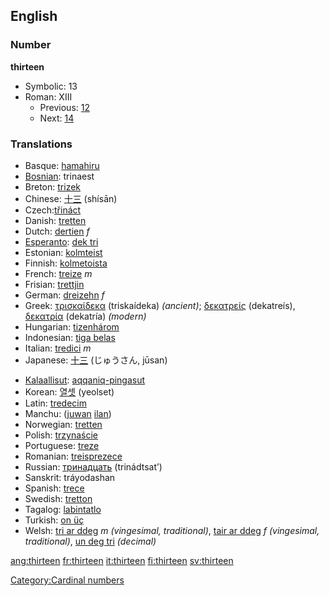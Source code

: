 ==English==
===Number===
'''thirteen'''

*Symbolic: 13
*Roman: XIII
**Previous: [[twelve|12]]
**Next: [[fourteen|14]]

===Translations===
{{top}}
*Basque: [[hamahiru]]
*[[Bosnian]]: trinaest
*Breton: [[trizek]]
*Chinese: [[十三]] (shísān)
*Czech:[[třináct]]
*Danish: [[tretten]]
*Dutch: [[dertien]] ''f''
*[[Esperanto]]: [[dek tri]]
*Estonian: [[kolmteist]]
*Finnish: [[kolmetoista]]
*French: [[treize]] ''m''
*Frisian: [[trettjin]]
*German: [[dreizehn]] ''f''
*Greek: [[τρισκαίδεκα]] (triskaídeka) ''(ancient)''; [[δεκατρείς]] (dekatreís), [[δεκατρία]] (dekatría) ''(modern)''
*Hungarian: [[tizenhárom]]
*Indonesian: [[tiga belas]]
*Italian: [[tredici]] ''m''
*Japanese: [[十三]] (じゅうさん, jūsan)
{{mid}}
*[[Kalaallisut]]: [[aqqaniq-pingasut]]
*Korean: [[열셋]] (yeolset)
*Latin: [[tredecim]]
*Manchu: ([[juwan]] [[ilan]])
*Norwegian: [[tretten]]
*Polish: [[trzynaście]]
*Portuguese: [[treze]]
*Romanian: [[treisprezece]]
*Russian: [[тринадцать]] (trinádtsat’)
*Sanskrit: tráyodashan
*Spanish: [[trece]]
*Swedish: [[tretton]]
*Tagalog: [[labintatlo]]
*Turkish: [[on üç]]
*Welsh: [[tri ar ddeg]] ''m (vingesimal, traditional)'', [[tair ar ddeg]] ''f (vingesimal, traditional)'', [[un deg tri]] ''(decimal)''
{{bottom}}

[[Category:Cardinal numbers]]

[[ang:thirteen]]
[[fr:thirteen]]
[[it:thirteen]]
[[fi:thirteen]]
[[sv:thirteen]]